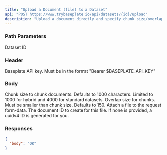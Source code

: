 ```yaml
---
title: "Upload a Document (file) to a Dataset"
api: "POST https://www.trybaseplate.io/api/datasets/{id}/upload"
description: "Upload a document directly and specify chunk size/overlap, and metadata. Limit to 100MB uploads"
---
```


### Path Parameters

<ParamField path="id" type="string" required>
  Dataset ID
</ParamField>

### Header

<ParamField header="Authorization" type="string" required>
  Baseplate API key. Must be in the format "Bearer $BASEPLATE_API_KEY"
</ParamField>

### Body

<ParamField body="chunk_size" type="number">
  Chunk size to chunk documents. Defaults to 1000 characters. Limited to 1000 for hybrid and 4000 for standard datasets.
</ParamField>

<ParamField body="chunk_overlap" type="number" default="150">
  Overlap size for chunks. Must be smaller than chunk size. Defaults to 150.
</ParamField>

<ParamField body="file" type="file" required>
  Attach a file to the request form-data.
</ParamField>

<ParamField body="document-id" type="string">
  The document ID to create for this file. If none is provided, a uuidv4 ID is generated for you.
</ParamField>

### Responses

<Tab title="🟢 200: OK">

```json
{
  "body": "OK"
}
```

</Tab>

